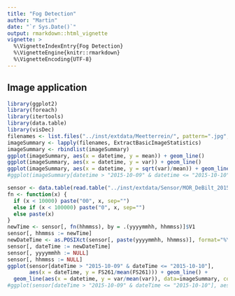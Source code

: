 ```yaml
---
title: "Fog Detection"
author: "Martin"
date: "`r Sys.Date()`"
output: rmarkdown::html_vignette
vignette: >
  %\VignetteIndexEntry{Fog Detection}
  %\VignetteEngine{knitr::rmarkdown}
  %\VignetteEncoding{UTF-8}
---
```



## Image application
```r
library(ggplot2)
library(foreach)
library(itertools)
library(data.table)
library(visDec)
filenames <- list.files("../inst/extdata/Meetterrein/", pattern=".jpg", full.names=TRUE)
imageSummary <- lapply(filenames, ExtractBasicImageStatistics)
imageSummary <- rbindlist(imageSummary)
ggplot(imageSummary, aes(x = datetime, y = mean)) + geom_line()
ggplot(imageSummary, aes(x = datetime, y = var)) + geom_line()
ggplot(imageSummary, aes(x = datetime, y = sqrt(var)/mean)) + geom_line()
#ggplot(imageSummary[datetime > "2015-10-09" & datetime <= "2015-10-10"], aes(x = datetime, y = mean)) + geom_line()
```

```r
sensor <- data.table(read.table("../inst/extdata/Sensor/MOR_DeBilt_201510.txt", header=TRUE))
fn <- function(x) {
  if (x < 10000) paste("00", x, sep="")
  else if (x < 100000) paste("0", x, sep="")
  else paste(x)
}
newTime <- sensor[, fn(hhmmss), by = .(yyyymmhh, hhmmss)]$V1
sensor[, hhmmss := newTime]
newDateTime <- as.POSIXct(sensor[, paste(yyyymmhh, hhmmss)], format="%Y%m%d %H%M%S")
sensor[, dateTime := newDateTime]
sensor[, yyyymmhh := NULL]
sensor[, hhmmss := NULL]
ggplot(sensor[dateTime > "2015-10-09" & dateTime <= "2015-10-10"],
       aes(x = dateTime, y = FS261/mean(FS261))) + geom_line() + 
  geom_line(aes(x = datetime, y = var/mean(var)), data=imageSummary, col = "red")
#ggplot(sensor[dateTime > "2015-10-09" & dateTime <= "2015-10-10"], aes(x = dateTime, y = FS261)) + geom_line()
```
